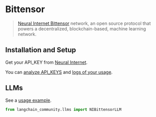 # Bittensor

> [Neural Internet Bittensor](https://neuralinternet.ai/) network, an open source protocol
> that powers a decentralized, blockchain-based, machine learning network.

## Installation and Setup

Get your API_KEY from [Neural Internet](https://api.neuralinternet.ai).

You can [analyze API_KEYS](https://api.neuralinternet.ai/api-keys)
and [logs of your usage](https://api.neuralinternet.ai/logs).

## LLMs

See a [usage example](/docs/integrations/llms/bittensor).

```python
from langchain_community.llms import NIBittensorLLM
```
